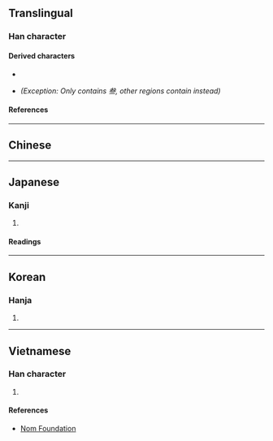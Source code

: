 {{also|三|參|叄|参}}
{{character info}}
==Translingual==

===Han character===
{{Han char|rn=28|rad=厶|as=06|sn=8|four=|canj=IKMM|ids=⿳厶大三}}

====Derived characters====
* {{l|mul|[[𭈧]], [[𫃰]], [[𦩓]], [[𫌄]], [[𠫽]], [[𣮟]], [[𦲞]]}} <!-- Some fonts may display characters incorrectly. Unicode charts contain 叁 not 参 -->
* {{l|mul|[[惨]]}} ''(Exception: Only {{w|zh:國字標準字體|Taiwan standard form}} contains 叁, other regions contain <small>{{l|mul|参}}</small> instead)''

====References====
{{Han ref|kx=0164.211|dkj=03089|dj=0372.270|hdz=10386.130|uh=53C1}}

----

==Chinese==
{{zh-see|參|svt|[[three]]}}

{{cln|zh|numeral symbols}}

----

==Japanese==

===Kanji===
{{ja-kanji|grade=|rs=厶06}}

# {{rare form of|ja|参|sort=さん||[[3]], [[three]]}}

====Readings====
{{ja-readings
|goon=さん<さん<さむ
|kanon=さん<さん<さむ
|kun=み-つ
}}

----

==Korean==

===Hanja===
{{ko-hanja|삼}}

# {{rfdef|ko|sort=厶06}}

----

==Vietnamese==

===Han character===
{{vi-readings|rs=厶06|reading=[[tam]]}}

# {{rfdef|vi|sort=厶06}}

====References====
* [http://nomfoundation.org/common/nom_details.php?codepoint=53C1 Nom Foundation]